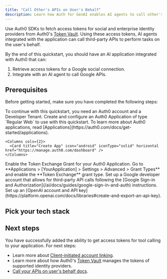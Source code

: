 ```yaml
---
title: "Call Other's APIs on User's Behalf"
description: Learn how Auth for GenAI enables AI agents to call other's APIs on the user's behalf.
---
```



Use Auth0 SDKs to fetch access tokens for social and enterprise identity providers from Auth0's [Token Vault](https://auth0.com/docs/secure/tokens/token-vault). Using these access tokens, AI agents integrated with the application can call third-party APIs to perform tasks on the user's behalf.

By the end of this quickstart, you should have an AI application integrated with Auth0 that can:

1. Retrieve access tokens for a Google social connection.
2. Integrate with an AI agent to call Google APIs.

## Prerequisites

Before getting started, make sure you have completed the following steps:

<Steps>
  <Step title="Create an Auth0 Account and a Dev Tenant">
    To continue with this quickstart, you need an Auth0 account and a Developer Tenant.
      <Columns cols={2}>
          <Card title="Create Account" icon="user-shield" iconType="solid" href="https://auth0.auth0.com/u/login/identifier?state=hKFo2SAwWU5ObEx4S2JyRzNjUTlmVFFia2s5LXMxT2pYTVZobaFur3VuaXZlcnNhbC1sb2dpbqN0aWTZIFhGQWJhLVR1V1dQWDdGUzhvdjY4WEsyQmg5Z3N1Q1NSo2NpZNkgekVZZnBvRnpVTUV6aWxoa0hpbGNXb05rckZmSjNoQUk" horizontal/>
        </Columns>
  </Step>
  <Step title="Create Application">
    Create and configure an Auth0 Application of type `Regular Web` to use with this quickstart.
    To learn more about Auth0 applications, read [Applications](https://auth0.com/docs/get-started/applications).

    <Columns cols={2}>
      <Card title="Create App" icon="android" iconType="solid" horizontal href="https://manage.auth0.com/dashboard" />
    </Columns>

  </Step>
  <Step title="Enable Token Exchange Grant">
    Enable the Token Exchange Grant for your Auth0 Application. Go to **Applications > [YourApplication] > Settings > Advanced > Grant Types** and enable the **Token Exchange** grant type.
  </Step>

  <Step title="Configure Google Social Connection">
    Set up a Google developer account that allows for third-party API calls following the [Google Sign-in and Authorization](/ai/docs/guides/google-sign-in-and-auth) instructions.
  </Step>

  <Step title="OpenAI Platform">
    Set up an [OpenAI account and API key](https://platform.openai.com/docs/libraries#create-and-export-an-api-key).
  </Step>
</Steps>

## Pick your tech stack

<Tabs>
  <Tab title="LangGraph.js" icon="https://mintlify-assets.b-cdn.net/auth0/langchain.svg">
    <LangChainNextjsCallOthersApi />
  </Tab>
  <Tab title="Vercel AI" icon="https://mintlify-assets.b-cdn.net/auth0/vercel.svg">
    <VercelCallOthersApi />
  </Tab>
  <Tab title="FastAPI" icon="https://mintlify-assets.b-cdn.net/auth0/FastAPI.svg">
    <FastApiCallOthersApi />
  </Tab>
</Tabs>

## Next steps

You have successfully added the ability to get access tokens for tool calling to your application. For next steps:

- Learn more about [Client-initiated account linking](/ai/docs/guides/client-initiated-account-linking).
- Learn more about how Auth0's [Token Vault](https://auth0.com/docs/secure/tokens/token-vault) manages the tokens of supported identity providers.
- [Call your APIs on user's behalf docs](/ai/docs/intro/call-your-apis-on-users-behalf).
